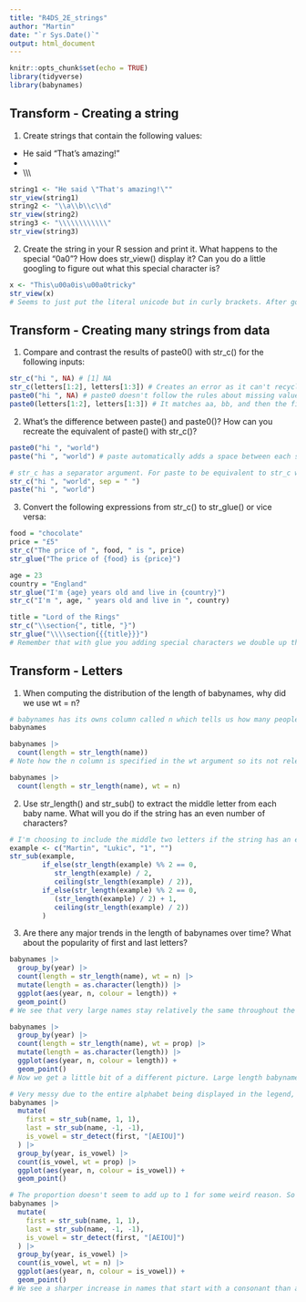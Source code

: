 ```yaml
---
title: "R4DS_2E_strings"
author: "Martin"
date: "`r Sys.Date()`"
output: html_document
---
```


```r
knitr::opts_chunk$set(echo = TRUE)
library(tidyverse)
library(babynames)
```

## Transform - Creating a string

1. Create strings that contain the following values:

 - He said "That's amazing!"
 - \a\b\c\d
 - \\\\\\

```r
string1 <- "He said \"That's amazing!\""
str_view(string1)
string2 <- "\\a\\b\\c\\d"
str_view(string2)
string3 <- "\\\\\\\\\\\\"
str_view(string3)
```

2. Create the string in your R session and print it. What happens to the special “\u00a0”? How does str_view() display it? Can you do a little googling to figure out what this special character is?

```r
x <- "This\u00a0is\u00a0tricky"
str_view(x)
# Seems to just put the literal unicode but in curly brackets. After googling it appears to be the special invisible character (much like a spacebar stroke but not the exact same)

```

## Transform - Creating many strings from data

1. Compare and contrast the results of paste0() with str_c() for the following inputs:

```r
str_c("hi ", NA) # [1] NA
str_c(letters[1:2], letters[1:3]) # Creates an error as it can't recycle a size 2 vector with a size 3 one
paste0("hi ", NA) # paste0 doesn't follow the rules about missing values which can be seen as a negative
paste0(letters[1:2], letters[1:3]) # It matches aa, bb, and then the first size 2 vector is "recycled" and a matches with c to produce ac
```

2. What’s the difference between paste() and paste0()? How can you recreate the equivalent of paste() with str_c()?

```r
paste0("hi ", "world")
paste("hi ", "world") # paste automatically adds a space between each string, paste0 doesn't

# str_c has a separator argument. For paste to be equivalent to str_c we need to do `sep = " "`. This still doesn't work exactly the same is we have a missing value and I'm not sure how to remedy this
str_c("hi ", "world", sep = " ")
paste("hi ", "world")
```

3. Convert the following expressions from str_c() to str_glue() or vice versa:

```r
food = "chocolate"
price = "£5"
str_c("The price of ", food, " is ", price)
str_glue("The price of {food} is {price}")

age = 23
country = "England"
str_glue("I'm {age} years old and live in {country}")
str_c("I'm ", age, " years old and live in ", country)

title = "Lord of the Rings"
str_c("\\section{", title, "}")
str_glue("\\\\section{{{title}}}")
# Remember that with glue you adding special characters we double up that special character.
```

## Transform - Letters

1. When computing the distribution of the length of babynames, why did we use wt = n?

```r
# babynames has its owns column called n which tells us how many people in this dataset have the name Mary for example. Therefore, we have to use `wt = n` to add up all these values to get an accurate depiction of how many people have name lengths of 2, 3, etc.
babynames

babynames |>
  count(length = str_length(name))
# Note how the n column is specified in the wt argument so its not relevant in computing n in the above

babynames |>
  count(length = str_length(name), wt = n)
```

2. Use str_length() and str_sub() to extract the middle letter from each baby name. What will you do if the string has an even number of characters?

```r
# I'm choosing to include the middle two letters if the string has an even number of characters
example <- c("Martin", "Lukic", "1", "")
str_sub(example, 
        if_else(str_length(example) %% 2 == 0, 
           str_length(example) / 2, 
           ceiling(str_length(example) / 2)),
        if_else(str_length(example) %% 2 == 0, 
           (str_length(example) / 2) + 1, 
           ceiling(str_length(example) / 2))
        )

```

3. Are there any major trends in the length of babynames over time? What about the popularity of first and last letters?

```r
babynames |>
  group_by(year) |> 
  count(length = str_length(name), wt = n) |> 
  mutate(length = as.character(length)) |> 
  ggplot(aes(year, n, colour = length)) +
  geom_point()
# We see that very large names stay relatively the same throughout the years. Interestingly between the years 1880-1910 there is a much more "even" spread in terms of the counts of lengths of babynames. Then after this point, names of length 5,6 and 7 shoot up, then temper and reduce abit, then shoot back in post 1940, again drop off post 1960 then are steadily rising once more. We should probably look at this graph but with proportions of babynames instead as the count may be obfuscating the larger length babynames.
```

```r
babynames |>
  group_by(year) |> 
  count(length = str_length(name), wt = prop) |> 
  mutate(length = as.character(length)) |> 
  ggplot(aes(year, n, colour = length)) +
  geom_point()
# Now we get a little bit of a different picture. Large length babynames are again relatively the same apart from there seems to be a spikes in length 11-12 babynames during ~1970-1990. The main different is we see that names of length, 5 and 6 dont proportionally change much compared to the actual count increase. Length 4 babynames also show a decrease overtime proportionally. The only length that has a general increase overtime is 7 length babynames
```

```r
# Very messy due to the entire alphabet being displayed in the legend, and hard to distinguish between different letters. I think I'll group them by vowels and consonants.
babynames |> 
  mutate(
    first = str_sub(name, 1, 1),
    last = str_sub(name, -1, -1),
    is_vowel = str_detect(first, "[AEIOU]")
  ) |> 
  group_by(year, is_vowel) |> 
  count(is_vowel, wt = prop) |> 
  ggplot(aes(year, n, colour = is_vowel)) +
  geom_point()

# The proportion doesn't seem to add up to 1 for some weird reason. So instead I'm going to use count
babynames |> 
  mutate(
    first = str_sub(name, 1, 1),
    last = str_sub(name, -1, -1),
    is_vowel = str_detect(first, "[AEIOU]")
  ) |> 
  group_by(year, is_vowel) |> 
  count(is_vowel, wt = n) |> 
  ggplot(aes(year, n, colour = is_vowel)) +
  geom_point()
# We see a sharper increase in names that start with a consonant than a vowel. We also see a generally more constant increase in names that start with a vowel than those that don't
```


